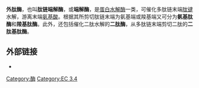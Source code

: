 '''外肽酶'''，也叫'''肽链端解酶'''，或'''端解酶'''，是[[蛋白水解酶|蛋白水解酶]]一类，可催化多肽链末端[[肽键|肽键]]水解，游离末端[[氨基酸|氨基酸]]。根据其所剪切肽链末端为氨基端或羧基端又可分为'''氨基肽酶'''和'''羧基肽酶'''。此外，还包括催化二肽水解的'''二肽酶'''，从多肽链末端剪切二肽的'''二肽基肽酶'''。

==外部链接==
{{Portal|Biology|border=no}}
* {{MeshName|Exopeptidases}}

{{Proteases}}
{{Enzymes}}
{{hydrolase-stub}}

[[Category:酶|Category:酶]]
[[Category:EC_3.4|Category:EC 3.4]]